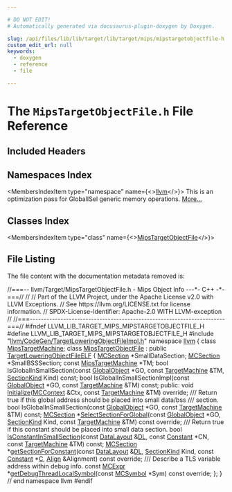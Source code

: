 ```yaml
---

# DO NOT EDIT!
# Automatically generated via docusaurus-plugin-doxygen by Doxygen.

slug: /api/files/lib/lib/target/lib/target/mips/mipstargetobjectfile-h
custom_edit_url: null
keywords:
  - doxygen
  - reference
  - file

---
```





# The `MipsTargetObjectFile.h` File Reference

<DoxygenPage pluginConfig={pluginConfig}>



## Included Headers

<IncludesList>
<IncludesListItem
  filePath="llvm/CodeGen/TargetLoweringObjectFileImpl.h"
  permalink="/docs/api/files/include/include/llvm/include/llvm/codegen/targetloweringobjectfileimpl-h"
  isLocal="true" />
</IncludesList>

## Namespaces Index

<MembersIndex>

<MembersIndexItem
  type="namespace"
  name={<><a href="/docs/api/namespaces/llvm">llvm</a></>}>
This is an optimization pass for GlobalISel generic memory operations. <a href="/docs/api/namespaces/llvm/#details">More...</a>
</MembersIndexItem>

</MembersIndex>

## Classes Index

<MembersIndex>

<MembersIndexItem
  type="class"
  name={<><a href="/docs/api/classes/llvm/mipstargetobjectfile">MipsTargetObjectFile</a></>}>
</MembersIndexItem>

</MembersIndex>


## File Listing

The file content with the documentation metadata removed is:

<ProgramListing>

<Link id="l00001" /><CodeLine lineNumber="1"><Highlight kind="comment">//===-- llvm/Target/MipsTargetObjectFile.h - Mips Object Info ---&#42;- C++ -&#42;-===//</Highlight><Highlight kind="normal"></Highlight></CodeLine>
<Link id="l00002" /><CodeLine lineNumber="2"><Highlight kind="normal"></Highlight><Highlight kind="comment">//</Highlight><Highlight kind="normal"></Highlight></CodeLine>
<Link id="l00003" /><CodeLine lineNumber="3"><Highlight kind="normal"></Highlight><Highlight kind="comment">// Part of the LLVM Project, under the Apache License v2.0 with LLVM Exceptions.</Highlight><Highlight kind="normal"></Highlight></CodeLine>
<Link id="l00004" /><CodeLine lineNumber="4"><Highlight kind="normal"></Highlight><Highlight kind="comment">// See https://llvm.org/LICENSE.txt for license information.</Highlight><Highlight kind="normal"></Highlight></CodeLine>
<Link id="l00005" /><CodeLine lineNumber="5"><Highlight kind="normal"></Highlight><Highlight kind="comment">// SPDX-License-Identifier: Apache-2.0 WITH LLVM-exception</Highlight><Highlight kind="normal"></Highlight></CodeLine>
<Link id="l00006" /><CodeLine lineNumber="6"><Highlight kind="normal"></Highlight><Highlight kind="comment">//</Highlight><Highlight kind="normal"></Highlight></CodeLine>
<Link id="l00007" /><CodeLine lineNumber="7"><Highlight kind="normal"></Highlight><Highlight kind="comment">//===----------------------------------------------------------------------===//</Highlight><Highlight kind="normal"></Highlight></CodeLine>
<Link id="l00008" /><CodeLine lineNumber="8"><Highlight kind="normal"></Highlight></CodeLine>
<Link id="l00009" /><CodeLine lineNumber="9"><Highlight kind="normal"></Highlight><Highlight kind="preprocessor">#ifndef LLVM&#95;LIB&#95;TARGET&#95;MIPS&#95;MIPSTARGETOBJECTFILE&#95;H</Highlight><Highlight kind="normal"></Highlight></CodeLine>
<Link id="l00010" /><CodeLine lineNumber="10"><Highlight kind="normal"></Highlight><Highlight kind="preprocessor">#define LLVM&#95;LIB&#95;TARGET&#95;MIPS&#95;MIPSTARGETOBJECTFILE&#95;H</Highlight><Highlight kind="normal"></Highlight></CodeLine>
<Link id="l00011" /><CodeLine lineNumber="11"><Highlight kind="normal"></Highlight></CodeLine>
<Link id="l00012" /><CodeLine lineNumber="12"><Highlight kind="normal"></Highlight><Highlight kind="preprocessor">#include &quot;<a href="/docs/api/files/include/include/llvm/include/llvm/codegen/targetloweringobjectfileimpl-h">llvm/CodeGen/TargetLoweringObjectFileImpl.h</a>&quot;</Highlight><Highlight kind="normal"></Highlight></CodeLine>
<Link id="l00013" /><CodeLine lineNumber="13"><Highlight kind="normal"></Highlight></CodeLine>
<Link id="l00014" /><CodeLine lineNumber="14"><Highlight kind="normal"></Highlight><Highlight kind="keyword">namespace </Highlight><Highlight kind="normal"><a href="/docs/api/namespaces/llvm">llvm</a> &#123;</Highlight></CodeLine>
<Link id="l00015" /><CodeLine lineNumber="15"><Highlight kind="normal"></Highlight><Highlight kind="keyword">class </Highlight><Highlight kind="normal"><a href="/docs/api/classes/llvm/mipstargetmachine">MipsTargetMachine</a>;</Highlight></CodeLine>
<Link id="l00016" /><CodeLine lineNumber="16" lineLink="/docs/api/classes/llvm/mipstargetobjectfile"><Highlight kind="normal">  </Highlight><Highlight kind="keyword">class </Highlight><Highlight kind="normal"><a href="/docs/api/classes/llvm/mipstargetobjectfile">MipsTargetObjectFile</a> : </Highlight><Highlight kind="keyword">public</Highlight><Highlight kind="normal"> <a href="/docs/api/classes/llvm/targetloweringobjectfileelf/#a4d90e4287f4b1f4c7a0e9391000539c5">TargetLoweringObjectFileELF</a> &#123;</Highlight></CodeLine>
<Link id="l00017" /><CodeLine lineNumber="17"><Highlight kind="normal">    <a href="/docs/api/classes/llvm/mcsection">MCSection</a> &#42;SmallDataSection;</Highlight></CodeLine>
<Link id="l00018" /><CodeLine lineNumber="18"><Highlight kind="normal">    <a href="/docs/api/classes/llvm/mcsection">MCSection</a> &#42;SmallBSSSection;</Highlight></CodeLine>
<Link id="l00019" /><CodeLine lineNumber="19"><Highlight kind="normal">    </Highlight><Highlight kind="keyword">const</Highlight><Highlight kind="normal"> <a href="/docs/api/classes/llvm/mipstargetmachine">MipsTargetMachine</a> &#42;TM;</Highlight></CodeLine>
<Link id="l00020" /><CodeLine lineNumber="20"><Highlight kind="normal"></Highlight></CodeLine>
<Link id="l00021" /><CodeLine lineNumber="21"><Highlight kind="normal">    </Highlight><Highlight kind="keywordtype">bool</Highlight><Highlight kind="normal"> IsGlobalInSmallSection(</Highlight><Highlight kind="keyword">const</Highlight><Highlight kind="normal"> <a href="/docs/api/classes/llvm/globalobject">GlobalObject</a> &#42;GO, </Highlight><Highlight kind="keyword">const</Highlight><Highlight kind="normal"> <a href="/docs/api/classes/llvm/targetmachine">TargetMachine</a> &amp;TM,</Highlight></CodeLine>
<Link id="l00022" /><CodeLine lineNumber="22"><Highlight kind="normal">                                <a href="/docs/api/classes/llvm/sectionkind">SectionKind</a> Kind) </Highlight><Highlight kind="keyword">const</Highlight><Highlight kind="normal">;</Highlight></CodeLine>
<Link id="l00023" /><CodeLine lineNumber="23"><Highlight kind="normal">    </Highlight><Highlight kind="keywordtype">bool</Highlight><Highlight kind="normal"> IsGlobalInSmallSectionImpl(</Highlight><Highlight kind="keyword">const</Highlight><Highlight kind="normal"> <a href="/docs/api/classes/llvm/globalobject">GlobalObject</a> &#42;GO,</Highlight></CodeLine>
<Link id="l00024" /><CodeLine lineNumber="24"><Highlight kind="normal">                                    </Highlight><Highlight kind="keyword">const</Highlight><Highlight kind="normal"> <a href="/docs/api/classes/llvm/targetmachine">TargetMachine</a> &amp;TM) </Highlight><Highlight kind="keyword">const</Highlight><Highlight kind="normal">;</Highlight></CodeLine>
<Link id="l00025" /><CodeLine lineNumber="25"><Highlight kind="normal">  </Highlight><Highlight kind="keyword">public</Highlight><Highlight kind="normal">:</Highlight></CodeLine>
<Link id="l00026" /><CodeLine lineNumber="26"><Highlight kind="normal"></Highlight></CodeLine>
<Link id="l00027" /><CodeLine lineNumber="27"><Highlight kind="normal">    </Highlight><Highlight kind="keywordtype">void</Highlight><Highlight kind="normal"> <a href="/docs/api/classes/llvm/mipstargetobjectfile/#ae3a8326eff629fec000d741c44b730bd">Initialize</a>(<a href="/docs/api/classes/llvm/mccontext">MCContext</a> &amp;Ctx, </Highlight><Highlight kind="keyword">const</Highlight><Highlight kind="normal"> <a href="/docs/api/classes/llvm/targetmachine">TargetMachine</a> &amp;TM) </Highlight><Highlight kind="keyword">override</Highlight><Highlight kind="normal">;</Highlight></CodeLine>
<Link id="l00028" /><CodeLine lineNumber="28"><Highlight kind="normal"></Highlight><Highlight kind="comment"></Highlight></CodeLine>
<Link id="l00029" /><CodeLine lineNumber="29"><Highlight kind="comment">    /// Return true if this global address should be placed into small data/bss</Highlight></CodeLine>
<Link id="l00030" /><CodeLine lineNumber="30"><Highlight kind="comment">    /// section.</Highlight><Highlight kind="normal"></Highlight></CodeLine>
<Link id="l00031" /><CodeLine lineNumber="31"><Highlight kind="normal">    </Highlight><Highlight kind="keywordtype">bool</Highlight><Highlight kind="normal"> IsGlobalInSmallSection(</Highlight><Highlight kind="keyword">const</Highlight><Highlight kind="normal"> <a href="/docs/api/classes/llvm/globalobject">GlobalObject</a> &#42;GO,</Highlight></CodeLine>
<Link id="l00032" /><CodeLine lineNumber="32"><Highlight kind="normal">                                </Highlight><Highlight kind="keyword">const</Highlight><Highlight kind="normal"> <a href="/docs/api/classes/llvm/targetmachine">TargetMachine</a> &amp;TM) </Highlight><Highlight kind="keyword">const</Highlight><Highlight kind="normal">;</Highlight></CodeLine>
<Link id="l00033" /><CodeLine lineNumber="33"><Highlight kind="normal"></Highlight></CodeLine>
<Link id="l00034" /><CodeLine lineNumber="34"><Highlight kind="normal">    <a href="/docs/api/classes/llvm/mcsection">MCSection</a> &#42;<a href="/docs/api/classes/llvm/mipstargetobjectfile/#a3e266b81a9bc72bd272ac82ca65d3211">SelectSectionForGlobal</a>(</Highlight><Highlight kind="keyword">const</Highlight><Highlight kind="normal"> <a href="/docs/api/classes/llvm/globalobject">GlobalObject</a> &#42;GO, <a href="/docs/api/classes/llvm/sectionkind">SectionKind</a> Kind,</Highlight></CodeLine>
<Link id="l00035" /><CodeLine lineNumber="35"><Highlight kind="normal">                                      </Highlight><Highlight kind="keyword">const</Highlight><Highlight kind="normal"> <a href="/docs/api/classes/llvm/targetmachine">TargetMachine</a> &amp;TM) </Highlight><Highlight kind="keyword">const override</Highlight><Highlight kind="normal">;</Highlight></CodeLine>
<Link id="l00036" /><CodeLine lineNumber="36"><Highlight kind="normal"></Highlight><Highlight kind="comment"></Highlight></CodeLine>
<Link id="l00037" /><CodeLine lineNumber="37"><Highlight kind="comment">    /// Return true if this constant should be placed into small data section.</Highlight><Highlight kind="normal"></Highlight></CodeLine>
<Link id="l00038" /><CodeLine lineNumber="38"><Highlight kind="normal">    </Highlight><Highlight kind="keywordtype">bool</Highlight><Highlight kind="normal"> <a href="/docs/api/classes/llvm/mipstargetobjectfile/#a7475e25ff38cec22e5930669aae3069d">IsConstantInSmallSection</a>(</Highlight><Highlight kind="keyword">const</Highlight><Highlight kind="normal"> <a href="/docs/api/classes/llvm/datalayout">DataLayout</a> &amp;<a href="/docs/api/files/lib/lib/target/lib/target/arm/armslshardening-cpp/#ad467c4ab9119043f9b7750ab986be61a">DL</a>, </Highlight><Highlight kind="keyword">const</Highlight><Highlight kind="normal"> <a href="/docs/api/classes/llvm/constant">Constant</a> &#42;CN,</Highlight></CodeLine>
<Link id="l00039" /><CodeLine lineNumber="39"><Highlight kind="normal">                                  </Highlight><Highlight kind="keyword">const</Highlight><Highlight kind="normal"> <a href="/docs/api/classes/llvm/targetmachine">TargetMachine</a> &amp;TM) </Highlight><Highlight kind="keyword">const</Highlight><Highlight kind="normal">;</Highlight></CodeLine>
<Link id="l00040" /><CodeLine lineNumber="40"><Highlight kind="normal"></Highlight></CodeLine>
<Link id="l00041" /><CodeLine lineNumber="41"><Highlight kind="normal">    <a href="/docs/api/classes/llvm/mcsection">MCSection</a> &#42;<a href="/docs/api/classes/llvm/mipstargetobjectfile/#a17e402cfbb88d7edf4cfcc1027d30e70">getSectionForConstant</a>(</Highlight><Highlight kind="keyword">const</Highlight><Highlight kind="normal"> <a href="/docs/api/classes/llvm/datalayout">DataLayout</a> &amp;<a href="/docs/api/files/lib/lib/target/lib/target/arm/armslshardening-cpp/#ad467c4ab9119043f9b7750ab986be61a">DL</a>, <a href="/docs/api/classes/llvm/sectionkind">SectionKind</a> Kind,</Highlight></CodeLine>
<Link id="l00042" /><CodeLine lineNumber="42"><Highlight kind="normal">                                     </Highlight><Highlight kind="keyword">const</Highlight><Highlight kind="normal"> <a href="/docs/api/classes/llvm/constant">Constant</a> &#42;<a href="/docs/api/namespaces/llvm/callingconv/#ac6aa1387c4375260e2468eb5a77fdb4cafd841a49aec1539bc88abc8ff9e170fb">C</a>,</Highlight></CodeLine>
<Link id="l00043" /><CodeLine lineNumber="43"><Highlight kind="normal">                                     <a href="/docs/api/structs/llvm/align">Align</a> &amp;Alignment) </Highlight><Highlight kind="keyword">const override</Highlight><Highlight kind="normal">;</Highlight><Highlight kind="comment"></Highlight></CodeLine>
<Link id="l00044" /><CodeLine lineNumber="44"><Highlight kind="comment">    /// Describe a TLS variable address within debug info.</Highlight><Highlight kind="normal"></Highlight></CodeLine>
<Link id="l00045" /><CodeLine lineNumber="45"><Highlight kind="normal">    </Highlight><Highlight kind="keyword">const</Highlight><Highlight kind="normal"> <a href="/docs/api/classes/llvm/mcexpr">MCExpr</a> &#42;<a href="/docs/api/classes/llvm/mipstargetobjectfile/#a4824f185b09fa4322916df3508816b22">getDebugThreadLocalSymbol</a>(</Highlight><Highlight kind="keyword">const</Highlight><Highlight kind="normal"> <a href="/docs/api/classes/llvm/mcsymbol">MCSymbol</a> &#42;Sym) </Highlight><Highlight kind="keyword">const override</Highlight><Highlight kind="normal">;</Highlight></CodeLine>
<Link id="l00046" /><CodeLine lineNumber="46"><Highlight kind="normal">  &#125;;</Highlight></CodeLine>
<Link id="l00047" /><CodeLine lineNumber="47"><Highlight kind="normal">&#125; </Highlight><Highlight kind="comment">// end namespace llvm</Highlight><Highlight kind="normal"></Highlight></CodeLine>
<Link id="l00048" /><CodeLine lineNumber="48"><Highlight kind="normal"></Highlight></CodeLine>
<Link id="l00049" /><CodeLine lineNumber="49"><Highlight kind="normal"></Highlight><Highlight kind="preprocessor">#endif</Highlight></CodeLine>

</ProgramListing>


</DoxygenPage>
